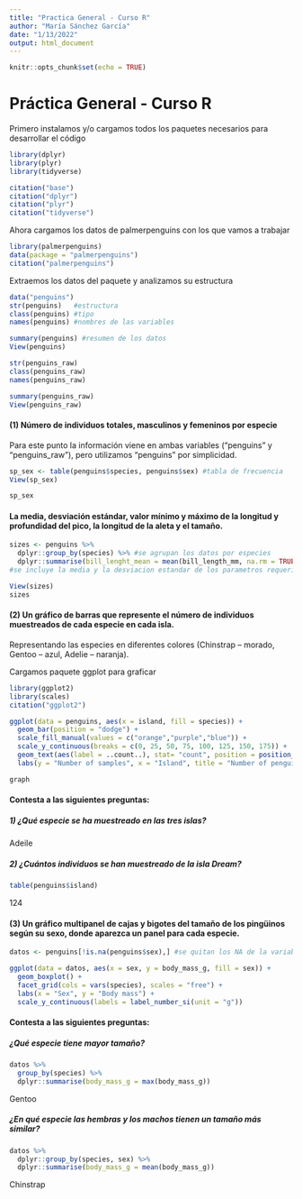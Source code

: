 ```yaml
---
title: "Practica General - Curso R"
author: "María Sánchez García"
date: "1/13/2022"
output: html_document
---
```


```r
knitr::opts_chunk$set(echo = TRUE)
```

# Práctica General - Curso R

Primero instalamos y/o cargamos todos los paquetes necesarios para desarrollar el código

```r
library(dplyr)
library(plyr)
library(tidyverse)

citation("base")
citation("dplyr")
citation("plyr")
citation("tidyverse")
```

Ahora cargamos los datos de palmerpenguins con los que vamos a trabajar

```r
library(palmerpenguins)
data(package = "palmerpenguins")
citation("palmerpenguins")
```

Extraemos los datos del paquete y analizamos su estructura

```r
data("penguins")
str(penguins)   #estructura
class(penguins) #tipo
names(penguins) #nombres de las variables

summary(penguins) #resumen de los datos
View(penguins)

str(penguins_raw)
class(penguins_raw)
names(penguins_raw)

summary(penguins_raw)
View(penguins_raw)
```

#### (1) Número de individuos totales, masculinos y femeninos por especie

Para este punto la información viene en ambas variables ("penguins" y "penguins_raw"), pero utilizamos "penguins" por simplicidad.

```r
sp_sex <- table(penguins$species, penguins$sex) #tabla de frecuencia
View(sp_sex)

sp_sex
```

#### La media, desviación estándar, valor mínimo y máximo de la longitud y profundidad del pico, la longitud de la aleta y el tamaño.

```r
sizes <- penguins %>%
  dplyr::group_by(species) %>% #se agrupan los datos por especies
  dplyr::summarise(bill_lenght_mean = mean(bill_length_mm, na.rm = TRUE), bill_lenght_sd = sd(bill_length_mm, na.rm = TRUE), bill_depth_mean = mean(bill_depth_mm, na.rm = TRUE), bill_depth_sd = sd(bill_depth_mm, na.rm = TRUE), flipper_length_mean = mean(flipper_length_mm, na.rm = TRUE), flipper_length_sd = sd(flipper_length_mm, na.rm = TRUE), body_mass_mean = mean(body_mass_g, na.rm = TRUE), body_mass_sd = sd(body_mass_g, na.rm = TRUE))
#se incluye la media y la desviacion estandar de los parametros requeridos

View(sizes)
sizes 
```

#### (2) Un gráfico de barras que represente el número de individuos muestreados de cada especie en cada isla.

Representando las especies en diferentes colores (Chinstrap -- morado, Gentoo -- azul, Adelie -- naranja).

Cargamos paquete ggplot para graficar

```r
library(ggplot2)
library(scales)
citation("ggplot2")

ggplot(data = penguins, aes(x = island, fill = species)) + 
  geom_bar(position = "dodge") +
  scale_fill_manual(values = c("orange","purple","blue")) +
  scale_y_continuous(breaks = c(0, 25, 50, 75, 100, 125, 150, 175)) +
  geom_text(aes(label = ..count..), stat= "count", position = position_dodge(0.9), vjust = -0.5) +
  labs(y = "Number of samples", x = "Island", title = "Number of penguins sampled per island")

graph
```

#### Contesta a las siguientes preguntas:

##### 1) ¿Qué especie se ha muestreado en las tres islas?

Adeile

##### 2) ¿Cuántos individuos se han muestreado de la isla Dream?

```r
table(penguins$island)
```

124

#### (3) Un gráfico multipanel de cajas y bigotes del tamaño de los pingüinos según su sexo, donde aparezca un panel para cada especie.

```r
datos <- penguins[!is.na(penguins$sex),] #se quitan los NA de la variable "sexo"

ggplot(data = datos, aes(x = sex, y = body_mass_g, fill = sex)) +
  geom_boxplot() +
  facet_grid(cols = vars(species), scales = "free") +
  labs(x = "Sex", y = "Body mass") +
  scale_y_continuous(labels = label_number_si(unit = "g"))

```

#### Contesta a las siguientes preguntas:

##### ¿Qué especie tiene mayor tamaño?

```r
datos %>%
  group_by(species) %>%
  dplyr::summarise(body_mass_g = max(body_mass_g))
```

Gentoo

##### ¿En qué especie las hembras y los machos tienen un tamaño más similar?

```r
datos %>%
  dplyr::group_by(species, sex) %>%
  dplyr::summarise(body_mass_g = mean(body_mass_g))
```

Chinstrap
